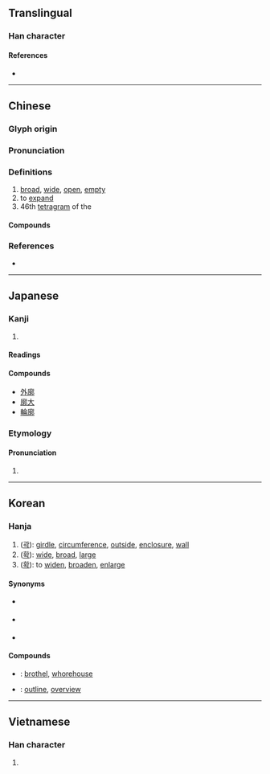 {{character info/new}}
{{character info/new|0xFA0B}}
==Translingual==

===Han character===
{{Han char|rn=53|rad=广|as=11|sn=14|four=00227|canj=IYDL|ids=⿸广郭}}

====References====
* {{Han ref|kx=0350.010|dkj=09461|dj=0661.040|hdz=20895.130|uh=5ED3|ud=24275|bh=B9F8|bd=47608}}

----

==Chinese==
{{zh-forms}}

===Glyph origin===
{{Han etym}}

===Pronunciation===
{{zh-pron
|m=kuò
|c=kwok3,gwok3
|mn=khok/qz,xm,zz:koh
|mn_note=khok - literary; koh - vernacular
|mc=y
|oc=y
|cat=a,v,n
}}

===Definitions===
{{zh-hanzi}}

# [[broad]], [[wide]], [[open]], [[empty]]
# to [[expand]]
# 46th [[tetragram]] of the {{w|Taixuanjing}}

====Compounds====
{{zh-der|寥廓|廓土|廓填|廓廓|廓清|廓爾喀人|廓落|恢廓|恢廓大度|摧陷廓清|空廓|膚廓|輪廓|雙鉤廓填}}

===References===
* {{R:yue:Hanzi}}

----

==Japanese==

===Kanji===
{{ja-kanji|grade=|rs=广11}}

# {{defn|lang=ja|sort=广11}}

====Readings====
{{ja-readings
|goon=かく
|kanon=かく
|kun=とりで, くるわ-
}}

====Compounds====
* [[外廓]]
* [[廓大]]
* [[輪廓]]

===Etymology===
{{ja-kanjitab|くるわ|yomi=k}}

====Pronunciation====
{{ja-pron|くるわ}}

# {{alternative spelling of|lang=ja|曲輪}}

----

==Korean==

===Hanja===
{{ko-hanja|hangeul=[[곽]], [[확]]|rv=gwak, hwak|mr=kwak, hwak}}

# ([[곽]]): [[girdle]], [[circumference]], [[outside]], [[enclosure]], [[wall]]
# ([[확]]): [[wide]], [[broad]], [[large]]
# ([[확]]): to [[widen]], [[broaden]], [[enlarge]]

====Synonyms====
* {{sense|girdle}} {{l|ko|郭|tr=[[곽]], ''gwak''}}
* {{sense|wide}} {{l|ko|廣|tr=[[광]], ''gwang''}}
* {{sense|widen}} {{l|ko|擴|tr=[[확]], ''hwak''}}

====Compounds====
* {{l|ko|遊廓|tr=[[유곽]], ''yu-gwak''}}: [[brothel]], [[whorehouse]]
* {{l|ko|輪廓|tr=[[윤곽]], ''yun-gwak''}}: [[outline]], [[overview]]

----

==Vietnamese==

===Han character===
{{vi-hantu|quách|rs=广11}}

# {{defn|lang=vi|sort=广11}}